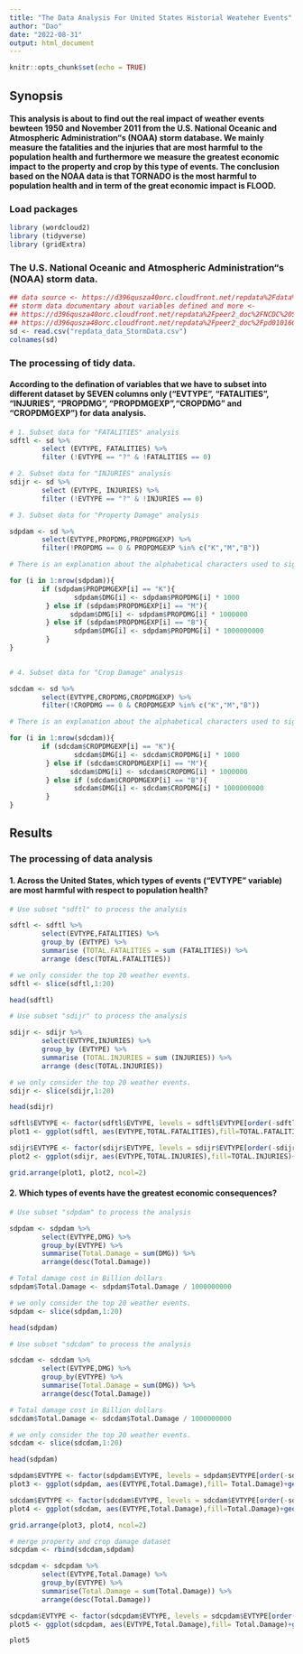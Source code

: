 ```yaml
---
title: "The Data Analysis For United States Historial Weateher Events"
author: "Dao"
date: "2022-08-31"
output: html_document
---
```


```r
knitr::opts_chunk$set(echo = TRUE)
```
## Synopsis

####    This analysis is about to find out the real impact of weather events bewteen 1950 and November 2011 from the U.S. National Oceanic and Atmospheric Administration“s (NOAA) storm database. We mainly measure the fatalities and the injuries that are most harmful to the population health and furthermore we measure the greatest economic impact to the property and crop by this type of events. The conclusion based on the NOAA data is that TORNADO is the most harmful to population health and in term of the great economic impact is FLOOD.

### Load packages
```r
library (wordcloud2)
library (tidyverse)
library (gridExtra)
```

### The U.S. National Oceanic and Atmospheric Administration“s (NOAA) storm data.
```r
## data source <- https://d396qusza40orc.cloudfront.net/repdata%2Fdata%2FStormData.csv.bz2
## storm data documentary about variables defined and more <- 
## https://d396qusza40orc.cloudfront.net/repdata%2Fpeer2_doc%2FNCDC%20Storm%20Events-FAQ%20Page.pdf
## https://d396qusza40orc.cloudfront.net/repdata%2Fpeer2_doc%2Fpd01016005curr.pdf
sd <- read.csv("repdata_data_StormData.csv")
colnames(sd)
```

### The processing of tidy data.

####    According to the defination of variables that we have to subset into different dataset by SEVEN columns only (“EVTYPE”, “FATALITIES”, “INJURIES”, “PROPDMG”, “PROPDMGEXP”,“CROPDMG” and “CROPDMGEXP”) for data analysis.

```r

# 1. Subset data for "FATALITIES" analysis
sdftl <- sd %>%  
        select (EVTYPE, FATALITIES) %>% 
        filter (!EVTYPE == "?" & !FATALITIES == 0)
```

```r

# 2. Subset data for "INJURIES" analysis
sdijr <- sd %>%
        select (EVTYPE, INJURIES) %>% 
        filter (!EVTYPE == "?" & !INJURIES == 0)
```

```r

# 3. Subset data for "Property Damage" analysis

sdpdam <- sd %>% 
        select(EVTYPE,PROPDMG,PROPDMGEXP) %>% 
        filter(!PROPDMG == 0 & PROPDMGEXP %in% c("K","M","B"))

# There is an explanation about the alphabetical characters used to signify magnitude include “K” for thousands, “M” for millions, and “B” for billions in the storm data documentation (ref: Pg.12 - Chapter 2.7 Damage ).

for (i in 1:nrow(sdpdam)){
        if (sdpdam$PROPDMGEXP[i] == "K"){
                sdpdam$DMG[i] <- sdpdam$PROPDMG[i] * 1000
         } else if (sdpdam$PROPDMGEXP[i] == "M"){
               sdpdam$DMG[i] <- sdpdam$PROPDMG[i] * 1000000
         } else if (sdpdam$PROPDMGEXP[i] == "B"){
                sdpdam$DMG[i] <- sdpdam$PROPDMG[i] * 1000000000
         }      
}          
        
```

```r

# 4. Subset data for "Crop Damage" analysis

sdcdam <- sd %>% 
        select(EVTYPE,CROPDMG,CROPDMGEXP) %>% 
        filter(!CROPDMG == 0 & CROPDMGEXP %in% c("K","M","B"))

# There is an explanation about the alphabetical characters used to signify magnitude include “K” for thousands, “M” for millions, and “B” for billions in the storm data documentation (ref: Pg.12 - Chapter 2.7 Damage ).

for (i in 1:nrow(sdcdam)){
        if (sdcdam$CROPDMGEXP[i] == "K"){
                sdcdam$DMG[i] <- sdcdam$CROPDMG[i] * 1000
         } else if (sdcdam$CROPDMGEXP[i] == "M"){
               sdcdam$DMG[i] <- sdcdam$CROPDMG[i] * 1000000
         } else if (sdcdam$CROPDMGEXP[i] == "B"){
                sdcdam$DMG[i] <- sdcdam$CROPDMG[i] * 1000000000
         }      
}          

```

## Results

### The processing of data analysis 

#### 1. Across the United States, which types of events ("EVTYPE" variable) are most harmful with respect to population health?

```r

# Use subset "sdftl" to process the analysis

sdftl <- sdftl %>%
        select(EVTYPE,FATALITIES) %>% 
        group_by (EVTYPE) %>% 
        summarise (TOTAL.FATALITIES = sum (FATALITIES)) %>% 
        arrange (desc(TOTAL.FATALITIES))

# we only consider the top 20 weather events.
sdftl <- slice(sdftl,1:20) 

head(sdftl)
```

```r

# Use subset "sdijr" to process the analysis

sdijr <- sdijr %>%
        select(EVTYPE,INJURIES) %>% 
        group_by (EVTYPE) %>% 
        summarise (TOTAL.INJURIES = sum (INJURIES)) %>% 
        arrange (desc(TOTAL.INJURIES))

# we only consider the top 20 weather events.
sdijr <- slice(sdijr,1:20) 

head(sdijr)
```

```r

sdftl$EVTYPE <- factor(sdftl$EVTYPE, levels = sdftl$EVTYPE[order(-sdftl$TOTAL.FATALITIES)])
plot1 <- ggplot(sdftl, aes(EVTYPE,TOTAL.FATALITIES),fill=TOTAL.FATALITIES)+geom_bar(stat = "identity",color="black",fill="yellow")+theme(axis.text.x = element_text(angle = 90, hjust = 1,vjust = 0.5))+labs(title="Total Number of Fatalities by Event Type")+labs(x="Event Type",y="Number of Fatalities")+theme(plot.title = element_text(hjust = 0.5,size = 10, face = "bold"),axis.text.x= element_text(size=7),axis.title.x=element_text(size=8),axis.title.y=element_text(size=9))

sdijr$EVTYPE <- factor(sdijr$EVTYPE, levels = sdijr$EVTYPE[order(-sdijr$TOTAL.INJURIES)])
plot2 <- ggplot(sdijr, aes(EVTYPE,TOTAL.INJURIES),fill=TOTAL.INJURIES)+geom_bar(stat = "identity",color="black",fill="yellow")+theme(axis.text.x = element_text(angle = 90, hjust = 1,vjust = 0.5))+labs(title="Total Number of Injuries by Event Type")+labs(x="Event Type",y="Number of Injuries")+theme(plot.title = element_text(hjust = 0.5,size = 10, face = "bold"),axis.text.x= element_text(size=7),axis.title.x=element_text(size=8),axis.title.y=element_text(size=9))

grid.arrange(plot1, plot2, ncol=2)

```

#### 2. Which types of events have the greatest economic consequences?

```r

# Use subset "sdpdam" to process the analysis

sdpdam <- sdpdam %>%
        select(EVTYPE,DMG) %>% 
        group_by(EVTYPE) %>% 
        summarise(Total.Damage = sum(DMG)) %>% 
        arrange(desc(Total.Damage))

# Total damage cost in Billion dollars
sdpdam$Total.Damage <- sdpdam$Total.Damage / 1000000000

# we only consider the top 20 weather events.
sdpdam <- slice(sdpdam,1:20) 

head(sdpdam)
```

```r

# Use subset "sdcdam" to process the analysis

sdcdam <- sdcdam %>%
        select(EVTYPE,DMG) %>% 
        group_by(EVTYPE) %>% 
        summarise(Total.Damage = sum(DMG)) %>% 
        arrange(desc(Total.Damage))

# Total damage cost in Billion dollars
sdcdam$Total.Damage <- sdcdam$Total.Damage / 1000000000

# we only consider the top 20 weather events.
sdcdam <- slice(sdcdam,1:20) 

head(sdpdam)
```

```r

sdpdam$EVTYPE <- factor(sdpdam$EVTYPE, levels = sdpdam$EVTYPE[order(-sdpdam$Total.Damage)])
plot3 <- ggplot(sdpdam, aes(EVTYPE,Total.Damage),fill= Total.Damage)+geom_bar(stat = "identity",color="black",fill="yellow")+theme(axis.text.x = element_text(angle = 90, hjust = 1,vjust = 0.5))+labs(title="The total property damage cost by Event Type (in Billion Dollar)")+labs(x="Event Type",y="The total property damage cost (in Billion Dollar")+theme(plot.title = element_text(hjust = 0.5,size = 7, face = "bold"),axis.text.x= element_text(size=7),axis.title.x=element_text(size=8),axis.title.y=element_text(size=7))

sdcdam$EVTYPE <- factor(sdcdam$EVTYPE, levels = sdcdam$EVTYPE[order(-sdcdam$Total.Damage)])
plot4 <- ggplot(sdcdam, aes(EVTYPE,Total.Damage),fill=Total.Damage)+geom_bar(stat = "identity",color="black",fill="yellow")+theme(axis.text.x = element_text(angle = 90, hjust = 1,vjust = 0.5))+labs(title="The total crop damage cost by Event Type (in Billion Dollar)")+labs(x="Event Type",y="The total crop damage cost (in Billion Dollar")+theme(plot.title = element_text(hjust = 0.5,size = 7, face = "bold"),axis.text.x= element_text(size=7),axis.title.x=element_text(size=8),axis.title.y=element_text(size=7))

grid.arrange(plot3, plot4, ncol=2)

```

```r

# merge property and crop damage dataset
sdcpdam <- rbind(sdcdam,sdpdam)

sdcpdam <- sdcpdam %>% 
        select(EVTYPE,Total.Damage) %>% 
        group_by(EVTYPE) %>% 
        summarise(Total.Damage = sum(Total.Damage)) %>% 
        arrange(desc(Total.Damage))

```

```r

sdcpdam$EVTYPE <- factor(sdcpdam$EVTYPE, levels = sdcpdam$EVTYPE[order(-sdcpdam$Total.Damage)])
plot5 <- ggplot(sdcpdam, aes(EVTYPE,Total.Damage),fill= Total.Damage)+geom_bar(stat = "identity",color="black",fill="yellow")+theme(axis.text.x = element_text(angle = 90, hjust = 1,vjust = 0.5))+labs(title="The total property and crop damage cost by Event Type (in Billion Dollar)")+labs(x="Event Type",y="The total property and  crop damage cost (in Billion Dollar)")+theme(plot.title = element_text(hjust = 0.5,size = 10, face = "bold"),axis.text.x= element_text(size=7),axis.title.x=element_text(size=8),axis.title.y=element_text(size=7))

plot5
```


